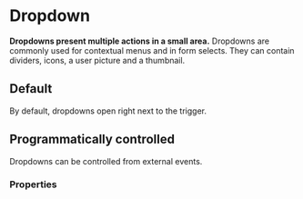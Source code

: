 # Dropdown <ReactStabilityFlag status="stable" />

**Dropdowns present multiple actions in a small area.**
Dropdowns are commonly used for contextual menus and in form selects. They can contain dividers, icons, a user picture and a thumbnail.

## Default

By default, dropdowns open right next to the trigger.

<DemoBlock demo="default" withThemeSwitcher />

## Programmatically controlled

Dropdowns can be controlled from external events.

<DemoBlock demo="target" withThemeSwitcher />

### Properties

<PropTable component="Dropdown" />

